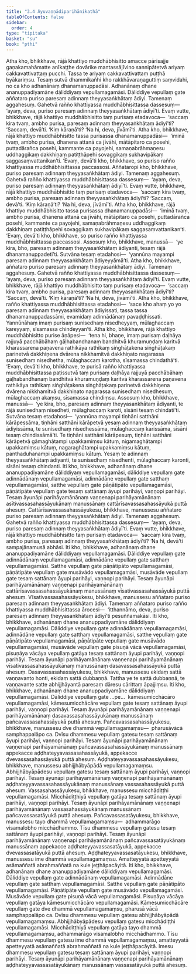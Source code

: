 ```yaml
---
title: "3.4 Āyuvaṇṇādiparihānikathā"
tableOfContents: false
sidebar:
  order: 4
type: "tipitaka"
basket: "su"
book: "pthi"
---
```



<DynamicBreadcrumb />

<Division number="91" book="pthi" bookNo="8" page="54">

<Paragraph number="202" book="pthi">
Atha kho, bhikkhave, rājā khattiyo muddhābhisitto amacce pārisajje gaṇakamahāmatte anīkaṭṭhe dovārike mantassājīvino sannipātetvā ariyaṃ cakkavattivattaṃ pucchi. Tassa te ariyaṃ cakkavattivattaṃ puṭṭhā byākariṃsu. Tesaṃ sutvā dhammikañhi kho rakkhāvaraṇaguttiṃ saṃvidahi, no ca kho adhanānaṃ dhanamanuppadāsi. Adhanānaṃ dhane ananuppadiyamāne dāliddiyaṃ vepullamagamāsi. Dāliddiye vepullaṃ gate aññataro puriso paresaṃ adinnaṃ theyyasaṅkhātaṃ ādiyi. Tamenaṃ aggahesuṃ. Gahetvā rañño khattiyassa muddhābhisittassa dassesuṃ—  ‘ayaṃ, deva, puriso paresaṃ adinnaṃ theyyasaṅkhātaṃ ādiyī’ti. Evaṃ vutte, bhikkhave, rājā khattiyo muddhābhisitto taṃ purisaṃ etadavoca—  ‘saccaṃ kira tvaṃ, ambho purisa, paresaṃ adinnaṃ theyyasaṅkhātaṃ ādiyī’ti? ‘Saccaṃ, devā’ti. ‘Kiṃ kāraṇā’ti? ‘Na hi, deva, jīvāmī’ti. Atha kho, bhikkhave, rājā khattiyo muddhābhisitto tassa purisassa dhanamanuppadāsi—  ‘iminā tvaṃ, ambho purisa, dhanena attanā ca jīvāhi, mātāpitaro ca posehi, puttadārañca posehi, kammante ca payojehi, samaṇabrāhmaṇesu uddhaggikaṃ dakkhiṇaṃ patiṭṭhāpehi sovaggikaṃ sukhavipākaṃ saggasaṃvattanikan’ti. ‘Evaṃ, devā’ti kho, bhikkhave, so puriso rañño khattiyassa muddhābhisittassa paccassosi.
</Paragraph>

<Paragraph number="203" book="pthi">
Aññataropi kho, bhikkhave, puriso paresaṃ adinnaṃ theyyasaṅkhātaṃ ādiyi. Tamenaṃ aggahesuṃ. Gahetvā rañño khattiyassa muddhābhisittassa dassesuṃ—  ‘ayaṃ, deva, puriso paresaṃ adinnaṃ theyyasaṅkhātaṃ ādiyī’ti. Evaṃ vutte, bhikkhave, rājā khattiyo muddhābhisitto taṃ purisaṃ etadavoca—  ‘saccaṃ kira tvaṃ, ambho purisa, paresaṃ adinnaṃ theyyasaṅkhātaṃ ādiyī’ti? ‘Saccaṃ, devā’ti. ‘Kiṃ kāraṇā’ti? ‘Na hi, deva, jīvāmī’ti. Atha kho, bhikkhave, rājā khattiyo muddhābhisitto tassa purisassa dhanamanuppadāsi—  ‘iminā tvaṃ, ambho purisa, dhanena attanā ca jīvāhi, mātāpitaro ca posehi, puttadārañca posehi, kammante ca payojehi, samaṇabrāhmaṇesu uddhaggikaṃ dakkhiṇaṃ patiṭṭhāpehi sovaggikaṃ sukhavipākaṃ saggasaṃvattanikan’ti. ‘Evaṃ, devā’ti kho, bhikkhave, so puriso rañño khattiyassa muddhābhisittassa paccassosi.
</Paragraph>

</Division>
<Division number="92" book="pthi" bookNo="8" page="55">

<Paragraph number="204" book="pthi">
Assosuṃ kho, bhikkhave, manussā—  ‘ye kira, bho, paresaṃ adinnaṃ theyyasaṅkhātaṃ ādiyanti, tesaṃ rājā dhanamanuppadetī’ti. Sutvāna tesaṃ etadahosi—  ‘yannūna mayampi paresaṃ adinnaṃ theyyasaṅkhātaṃ ādiyeyyāmā’ti. Atha kho, bhikkhave, aññataro puriso paresaṃ adinnaṃ theyyasaṅkhātaṃ ādiyi. Tamenaṃ aggahesuṃ. Gahetvā rañño khattiyassa muddhābhisittassa dassesuṃ—  ‘ayaṃ, deva, puriso paresaṃ adinnaṃ theyyasaṅkhātaṃ ādiyī’ti. Evaṃ vutte, bhikkhave, rājā khattiyo muddhābhisitto taṃ purisaṃ etadavoca—  ‘saccaṃ kira tvaṃ, ambho purisa, paresaṃ adinnaṃ theyyasaṅkhātaṃ ādiyī’ti? ‘Saccaṃ, devā’ti. ‘Kiṃ kāraṇā’ti? ‘Na hi, deva, jīvāmī’ti. Atha kho, bhikkhave, rañño khattiyassa muddhābhisittassa etadahosi—  ‘sace kho ahaṃ yo yo paresaṃ adinnaṃ theyyasaṅkhātaṃ ādiyissati, tassa tassa dhanamanuppadassāmi, evamidaṃ adinnādānaṃ pavaḍḍhissati. Yannūnāhaṃ imaṃ purisaṃ sunisedhaṃ nisedheyyaṃ, mūlaghaccaṃ kareyyaṃ, sīsamassa chindeyyan’ti. Atha kho, bhikkhave, rājā khattiyo muddhābhisitto purise āṇāpesi—  ‘tena hi, bhaṇe, imaṃ purisaṃ daḷhāya rajjuyā pacchābāhaṃ gāḷhabandhanaṃ bandhitvā khuramuṇḍaṃ karitvā kharassarena paṇavena rathikāya rathikaṃ siṅghāṭakena siṅghāṭakaṃ parinetvā dakkhiṇena dvārena nikkhamitvā dakkhiṇato nagarassa sunisedhaṃ nisedhetha, mūlaghaccaṃ karotha, sīsamassa chindathā’ti. ‘Evaṃ, devā’ti kho, bhikkhave, te purisā rañño khattiyassa muddhābhisittassa paṭissutvā taṃ purisaṃ daḷhāya rajjuyā pacchābāhaṃ gāḷhabandhanaṃ bandhitvā khuramuṇḍaṃ karitvā kharassarena paṇavena rathikāya rathikaṃ siṅghāṭakena siṅghāṭakaṃ parinetvā dakkhiṇena dvārena nikkhamitvā dakkhiṇato nagarassa sunisedhaṃ nisedhesuṃ, mūlaghaccaṃ akaṃsu, sīsamassa chindiṃsu.
</Paragraph>

</Division>
<Division number="93" book="pthi" bookNo="8" page="56">

<Paragraph number="205" book="pthi">
Assosuṃ kho, bhikkhave, manussā—  ‘ye kira, bho, paresaṃ adinnaṃ theyyasaṅkhātaṃ ādiyanti, te rājā sunisedhaṃ nisedheti, mūlaghaccaṃ karoti, sīsāni tesaṃ chindatī’ti. Sutvāna tesaṃ etadahosi—  ‘yannūna mayampi tiṇhāni satthāni kārāpessāma, tiṇhāni satthāni kārāpetvā yesaṃ adinnaṃ theyyasaṅkhātaṃ ādiyissāma, te sunisedhaṃ nisedhessāma, mūlaghaccaṃ karissāma, sīsāni tesaṃ chindissāmā’ti. Te tiṇhāni satthāni kārāpesuṃ, tiṇhāni satthāni kārāpetvā gāmaghātampi upakkamiṃsu kātuṃ, nigamaghātampi upakkamiṃsu kātuṃ, nagaraghātampi upakkamiṃsu kātuṃ, panthaduhanampi upakkamiṃsu kātuṃ. Yesaṃ te adinnaṃ theyyasaṅkhātaṃ ādiyanti, te sunisedhaṃ nisedhenti, mūlaghaccaṃ karonti, sīsāni tesaṃ chindanti.
</Paragraph>

</Division>
<Division number="94" book="pthi" bookNo="8" page="56">

<Paragraph number="206" book="pthi">
Iti kho, bhikkhave, adhanānaṃ dhane ananuppadiyamāne dāliddiyaṃ vepullamagamāsi, dāliddiye vepullaṃ gate adinnādānaṃ vepullamagamāsi, adinnādāne vepullaṃ gate satthaṃ vepullamagamāsi, satthe vepullaṃ gate pāṇātipāto vepullamagamāsi, pāṇātipāte vepullaṃ gate tesaṃ sattānaṃ āyupi parihāyi, vaṇṇopi parihāyi. Tesaṃ āyunāpi parihāyamānānaṃ vaṇṇenapi parihāyamānānaṃ asītivassasahassāyukānaṃ manussānaṃ cattārīsavassasahassāyukā puttā ahesuṃ.
</Paragraph>

<Paragraph number="207" book="pthi">
Cattārīsavassasahassāyukesu, bhikkhave, manussesu aññataro puriso paresaṃ adinnaṃ theyyasaṅkhātaṃ ādiyi. Tamenaṃ aggahesuṃ. Gahetvā rañño khattiyassa muddhābhisittassa dassesuṃ—  ‘ayaṃ, deva, puriso paresaṃ adinnaṃ theyyasaṅkhātaṃ ādiyī’ti. Evaṃ vutte, bhikkhave, rājā khattiyo muddhābhisitto taṃ purisaṃ etadavoca—  ‘saccaṃ kira tvaṃ, ambho purisa, paresaṃ adinnaṃ theyyasaṅkhātaṃ ādiyī’ti? ‘Na hi, devā’ti sampajānamusā abhāsi.
</Paragraph>

</Division>
<Division number="95" book="pthi" bookNo="8" page="57">

<Paragraph number="208" book="pthi">
Iti kho, bhikkhave, adhanānaṃ dhane ananuppadiyamāne dāliddiyaṃ vepullamagamāsi. Dāliddiye vepullaṃ gate adinnādānaṃ vepullamagamāsi, adinnādāne vepullaṃ gate satthaṃ vepullamagamāsi. Satthe vepullaṃ gate pāṇātipāto vepullamagamāsi, pāṇātipāte vepullaṃ gate musāvādo vepullamagamāsi, musāvāde vepullaṃ gate tesaṃ sattānaṃ āyupi parihāyi, vaṇṇopi parihāyi. Tesaṃ āyunāpi parihāyamānānaṃ vaṇṇenapi parihāyamānānaṃ cattārīsavassasahassāyukānaṃ manussānaṃ vīsativassasahassāyukā puttā ahesuṃ.
</Paragraph>

<Paragraph number="209" book="pthi">
Vīsativassasahassāyukesu, bhikkhave, manussesu aññataro puriso paresaṃ adinnaṃ theyyasaṅkhātaṃ ādiyi. Tamenaṃ aññataro puriso rañño khattiyassa muddhābhisittassa ārocesi—  ‘itthannāmo, deva, puriso paresaṃ adinnaṃ theyyasaṅkhātaṃ ādiyī’ti pesuññamakāsi.
</Paragraph>

</Division>
<Division number="96" book="pthi" bookNo="8" page="57">

<Paragraph number="210" book="pthi">
Iti kho, bhikkhave, adhanānaṃ dhane ananuppadiyamāne dāliddiyaṃ vepullamagamāsi. Dāliddiye vepullaṃ gate adinnādānaṃ vepullamagamāsi, adinnādāne vepullaṃ gate satthaṃ vepullamagamāsi, satthe vepullaṃ gate pāṇātipāto vepullamagamāsi, pāṇātipāte vepullaṃ gate musāvādo vepullamagamāsi, musāvāde vepullaṃ gate pisuṇā vācā vepullamagamāsi, pisuṇāya vācāya vepullaṃ gatāya tesaṃ sattānaṃ āyupi parihāyi, vaṇṇopi parihāyi. Tesaṃ āyunāpi parihāyamānānaṃ vaṇṇenapi parihāyamānānaṃ vīsativassasahassāyukānaṃ manussānaṃ dasavassasahassāyukā puttā ahesuṃ.
</Paragraph>

<Paragraph number="211" book="pthi">
Dasavassasahassāyukesu, bhikkhave, manussesu ekidaṃ sattā vaṇṇavanto honti, ekidaṃ sattā dubbaṇṇā. Tattha ye te sattā dubbaṇṇā, te vaṇṇavante satte abhijjhāyantā paresaṃ dāresu cārittaṃ āpajjiṃsu.
</Paragraph>

</Division>
<Division number="97" book="pthi" bookNo="8" page="57">

<Paragraph number="212" book="pthi">
Iti kho, bhikkhave, adhanānaṃ dhane ananuppadiyamāne dāliddiyaṃ vepullamagamāsi. Dāliddiye vepullaṃ gate …pe…  kāmesumicchācāro vepullamagamāsi, kāmesumicchācāre vepullaṃ gate tesaṃ sattānaṃ āyupi parihāyi, vaṇṇopi parihāyi. Tesaṃ āyunāpi parihāyamānānaṃ vaṇṇenapi parihāyamānānaṃ dasavassasahassāyukānaṃ manussānaṃ pañcavassasahassāyukā puttā ahesuṃ.
</Paragraph>

</Division>
<Division number="98" book="pthi" bookNo="8" page="58">

<Paragraph number="213" book="pthi">
Pañcavassasahassāyukesu, bhikkhave, manussesu dve dhammā vepullamagamaṃsu—  pharusāvācā samphappalāpo ca. Dvīsu dhammesu vepullaṃ gatesu tesaṃ sattānaṃ āyupi parihāyi, vaṇṇopi parihāyi. Tesaṃ āyunāpi parihāyamānānaṃ vaṇṇenapi parihāyamānānaṃ pañcavassasahassāyukānaṃ manussānaṃ appekacce aḍḍhateyyavassasahassāyukā, appekacce dvevassasahassāyukā puttā ahesuṃ.
</Paragraph>

</Division>
<Division number="99" book="pthi" bookNo="8" page="58">

<Paragraph number="214" book="pthi">
Aḍḍhateyyavassasahassāyukesu, bhikkhave, manussesu abhijjhābyāpādā vepullamagamaṃsu. Abhijjhābyāpādesu vepullaṃ gatesu tesaṃ sattānaṃ āyupi parihāyi, vaṇṇopi parihāyi. Tesaṃ āyunāpi parihāyamānānaṃ vaṇṇenapi parihāyamānānaṃ aḍḍhateyyavassasahassāyukānaṃ manussānaṃ vassasahassāyukā puttā ahesuṃ.
</Paragraph>

</Division>
<Division number="100" book="pthi" bookNo="8" page="58">

<Paragraph number="215" book="pthi">
Vassasahassāyukesu, bhikkhave, manussesu micchādiṭṭhi vepullamagamāsi. Micchādiṭṭhiyā vepullaṃ gatāya tesaṃ sattānaṃ āyupi parihāyi, vaṇṇopi parihāyi. Tesaṃ āyunāpi parihāyamānānaṃ vaṇṇenapi parihāyamānānaṃ vassasahassāyukānaṃ manussānaṃ pañcavassasatāyukā puttā ahesuṃ.
</Paragraph>

</Division>
<Division number="101" book="pthi" bookNo="8" page="58">

<Paragraph number="216" book="pthi">
Pañcavassasatāyukesu, bhikkhave, manussesu tayo dhammā vepullamagamaṃsu—  adhammarāgo visamalobho micchādhammo. Tīsu dhammesu vepullaṃ gatesu tesaṃ sattānaṃ āyupi parihāyi, vaṇṇopi parihāyi. Tesaṃ āyunāpi parihāyamānānaṃ vaṇṇenapi parihāyamānānaṃ pañcavassasatāyukānaṃ manussānaṃ appekacce aḍḍhateyyavassasatāyukā, appekacce dvevassasatāyukā puttā ahesuṃ.
</Paragraph>

<Paragraph number="217" book="pthi">
Aḍḍhateyyavassasatāyukesu, bhikkhave, manussesu ime dhammā vepullamagamaṃsu. Amatteyyatā apetteyyatā asāmaññatā abrahmaññatā na kule jeṭṭhāpacāyitā.
</Paragraph>

</Division>
<Division number="102" book="pthi" bookNo="8" page="59">

<Paragraph number="218" book="pthi">
Iti kho, bhikkhave, adhanānaṃ dhane ananuppadiyamāne dāliddiyaṃ vepullamagamāsi. Dāliddiye vepullaṃ gate adinnādānaṃ vepullamagamāsi. Adinnādāne vepullaṃ gate satthaṃ vepullamagamāsi. Satthe vepullaṃ gate pāṇātipāto vepullamagamāsi. Pāṇātipāte vepullaṃ gate musāvādo vepullamagamāsi. Musāvāde vepullaṃ gate pisuṇā vācā vepullamagamāsi. Pisuṇāya vācāya vepullaṃ gatāya kāmesumicchācāro vepullamagamāsi. Kāmesumicchācāre vepullaṃ gate dve dhammā vepullamagamaṃsu, pharusā vācā samphappalāpo ca. Dvīsu dhammesu vepullaṃ gatesu abhijjhābyāpādā vepullamagamaṃsu. Abhijjhābyāpādesu vepullaṃ gatesu micchādiṭṭhi vepullamagamāsi. Micchādiṭṭhiyā vepullaṃ gatāya tayo dhammā vepullamagamaṃsu, adhammarāgo visamalobho micchādhammo. Tīsu dhammesu vepullaṃ gatesu ime dhammā vepullamagamaṃsu, amatteyyatā apetteyyatā asāmaññatā abrahmaññatā na kule jeṭṭhāpacāyitā. Imesu dhammesu vepullaṃ gatesu tesaṃ sattānaṃ āyupi parihāyi, vaṇṇopi parihāyi. Tesaṃ āyunāpi parihāyamānānaṃ vaṇṇenapi parihāyamānānaṃ aḍḍhateyyavassasatāyukānaṃ manussānaṃ vassasatāyukā puttā ahesuṃ.
</Paragraph>
</Division>